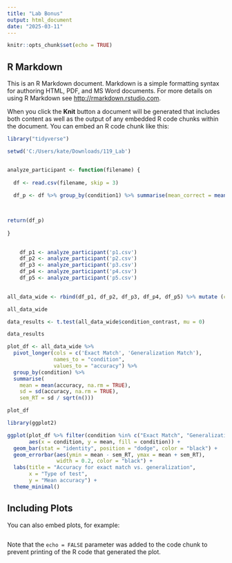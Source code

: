 ```yaml
---
title: "Lab Bonus" 
output: html_document
date: "2025-03-11"
---
```


```r
knitr::opts_chunk$set(echo = TRUE)
```

## R Markdown

This is an R Markdown document. Markdown is a simple formatting syntax for authoring HTML, PDF, and MS Word documents. For more details on using R Markdown see <http://rmarkdown.rstudio.com>.

When you click the **Knit** button a document will be generated that includes both content as well as the output of any embedded R code chunks within the document. You can embed an R code chunk like this:

```r

library("tidyverse")

setwd('C:/Users/kate/Downloads/119_Lab')


analyze_participant <- function(filename) {
  
  df <- read.csv(filename, skip = 3)
  
  df_p <- df %>% group_by(condition1) %>% summarise(mean_correct = mean(correct)) %>% mutate(participant_id = gsub(".csv", "", filename))
  


return(df_p)
  
}
	

	df_p1 <- analyze_participant('p1.csv')
	df_p2 <- analyze_participant('p2.csv')
	df_p3 <- analyze_participant('p3.csv')
	df_p4 <- analyze_participant('p4.csv')
	df_p5 <- analyze_participant('p5.csv')

	
all_data_wide <- rbind(df_p1, df_p2, df_p3, df_p4, df_p5) %>% mutate (condition1 = recode(condition1, "2" = "Exact Match", "3" = "Generalization Match")) %>% pivot_wider(names_from = condition1, values_from = mean_correct) %>% mutate(condition_contrast = `Exact Match` - `Generalization Match`)

all_data_wide

data_results <- t.test(all_data_wide$condition_contrast, mu = 0)

data_results

plot_df <- all_data_wide %>% 
  pivot_longer(cols = c('Exact Match', 'Generalization Match'), 
               names_to = "condition", 
               values_to = "accuracy") %>% 
  group_by(condition) %>%
  summarise(
    mean = mean(accuracy, na.rm = TRUE),
    sd = sd(accuracy, na.rm = TRUE),
    sem_RT = sd / sqrt(n()))

plot_df

library(ggplot2)

ggplot(plot_df %>% filter(condition %in% c("Exact Match", "Generalization Match")), 
       aes(x = condition, y = mean, fill = condition)) +
  geom_bar(stat = "identity", position = "dodge", color = "black") +
  geom_errorbar(aes(ymin = mean - sem_RT, ymax = mean + sem_RT), 
                width = 0.2, color = "black") +
  labs(title = "Accuracy for exact match vs. generalization",
       x = "Type of test",
       y = "Mean accuracy") +
  theme_minimal()

```

## Including Plots

You can also embed plots, for example:

```
```

Note that the `echo = FALSE` parameter was added to the code chunk to prevent printing of the R code that generated the plot.
